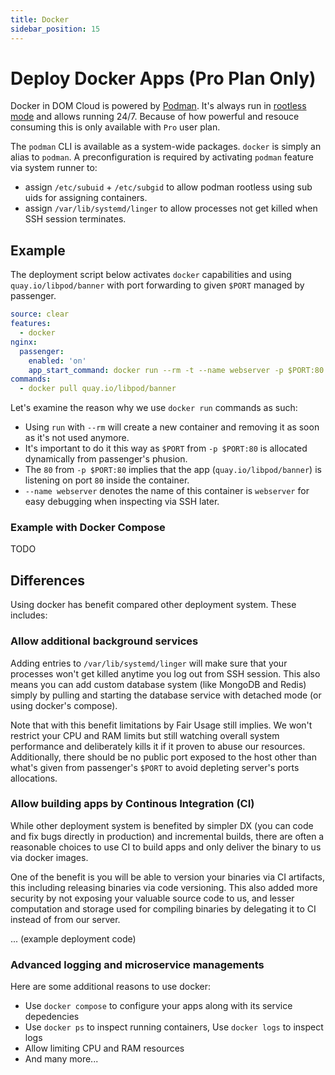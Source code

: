 ```yaml
---
title: Docker
sidebar_position: 15
---
```


# Deploy Docker Apps (Pro Plan Only)

Docker in DOM Cloud is powered by [Podman](https://podman.io/). It's always run in [rootless mode](https://github.com/containers/podman/blob/main/docs/tutorials/rootless_tutorial.md) and allows running 24/7. Because of how powerful and resouce consuming this is only available with `Pro` user plan.

The `podman` CLI is available as a system-wide packages. `docker` is simply an alias to `podman`. A preconfiguration is required by activating `podman` feature via system runner to:

+ assign `/etc/subuid` + `/etc/subgid` to allow podman rootless using sub uids for assigning containers.
+ assign `/var/lib/systemd/linger` to allow processes not get killed when SSH session terminates.

## Example

The deployment script below activates `docker` capabilities and using `quay.io/libpod/banner` with port forwarding to given `$PORT` managed by passenger.

```yaml title="https://github.com/domcloud/recipes/blob/master/docker.yml"
source: clear
features:
  - docker
nginx:
  passenger:
    enabled: 'on'
    app_start_command: docker run --rm -t --name webserver -p $PORT:80 quay.io/libpod/banner
commands:
  - docker pull quay.io/libpod/banner
```

Let's examine the reason why we use `docker run` commands as such:

- Using `run` with `--rm`  will create a new container and removing it as soon as it's not used anymore. 
- It's important to do it this way as `$PORT` from `-p $PORT:80` is allocated dynamically from passenger's phusion.
- The `80` from `-p $PORT:80` implies that the app (`quay.io/libpod/banner`) is listening on port `80` inside the container. 
- `--name webserver` denotes the name of this container is `webserver` for easy debugging when inspecting via SSH later.

### Example with Docker Compose

TODO

## Differences

Using docker has benefit compared other deployment system. These includes:

### Allow additional background services

Adding entries to `/var/lib/systemd/linger` will make sure that your processes won't get killed anytime you log out from SSH session. This also means you can add custom database system (like MongoDB and Redis) simply by pulling and starting the database service with detached mode (or using docker's compose).

Note that with this benefit limitations by Fair Usage still implies. We won't restrict your CPU and RAM limits but still watching overall system performance and deliberately kills it if it proven to abuse our resources. Additionally, there should be no public port exposed to the host other than what's given from passenger's `$PORT` to avoid depleting server's ports allocations.

### Allow building apps by Continous Integration (CI)

While other deployment system is benefited by simpler DX (you can code and fix bugs directly in production) and incremental builds, there are often a reasonable choices to use CI to build apps and only deliver the binary to us via docker images.

One of the benefit is you will be able to version your binaries via CI artifacts, this including releasing binaries via code versioning. This also added more security by not exposing your valuable source code to us, and lesser computation and storage used for compiling binaries by delegating it to CI instead of from our server.

... (example deployment code)

### Advanced logging and microservice managements

Here are some additional reasons to use docker:

+ Use `docker compose` to configure your apps along with its service depedencies
+ Use `docker ps` to inspect running containers, Use `docker logs` to inspect logs
+ Allow limiting CPU and RAM resources 
+ And many more...

